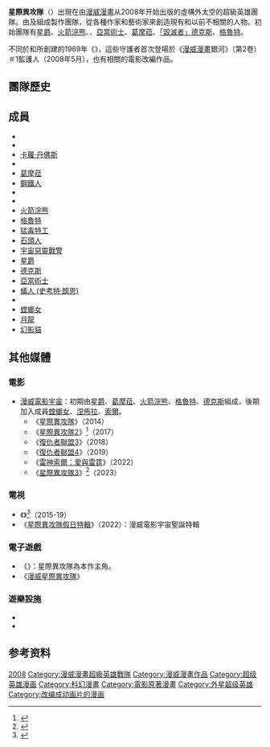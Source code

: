 {{多個問題|
{{expand|time=2015-07-20T09:45:45+00:00}}
{{refimprove|time=2015-07-20T09:45:45+00:00}}
{{request translation|en}}
}}
{{Otheruses|subject=2008年組成團隊的漫威漫畫作品|other=其他-{zh-tw:星際異攻隊; zh-hk:銀河守護隊;zh-cn:银河护卫队;}-的作品|星際異攻隊}}
{{noteTA
| T = zh-tw:星際異攻隊 (2008年); zh-hk:銀河守護隊 (2008年);zh-cn:银河护卫队 (2008年);
| G1 = Show
| G2 = Movie
| G3 = 美国漫画
| 1 = zh-tw:星際異攻隊; zh-hk:銀河守護隊;zh-cn:银河护卫队;
| 2 = zh-hk:占士·根;zh-tw:詹姆士·昆恩;
| 3 = zh-hk:畢列·谷巴;zh-tw:布萊德利·古柏;
| 4 = zh-hk:雲·迪素;zh-tw:馮·迪索;
| 5 = zh-hk:格蓮·高絲;zh-tw:葛倫·克蘿絲;zh-cn:格伦·克洛斯;
| 6 = zh-tw:萊利;zh-cn:赖利;zh-hk:韋利;
| 7 = zh-tw:吉米·金莫直播秀;zh-cn:吉米·坎摩尔直播秀;zh-hk:占美·金梅直播秀;
| 8 = zh-cn:佐伊·索尔达娜; zh-tw:柔伊·莎達娜;zh-hk:素兒·莎丹娜;
| 9 = zh-tw:德克斯;zh-hk:達拉斯;
| 10 = zh-tw:葛摩菈;zh-hk:嘉魔娜;
| 11 = zh-tw:彼得·傑森·奎爾;zh-hk:彼得·積遜·奎爾;
| 12 = zh-tw:吉蒙·翰蘇;zh-cn:杰曼·翰苏;zh-hk:狄哲文·侯蘇;
| 13 = zh-hk:美國隊長：復仇者先鋒; zh-tw:美國隊長; zh-cn:美国队长;
| 14 = zh-hk:以太; zh-tw:乙太; zh-cn:以太;
| 15 = zh-hk:雷神奇俠; zh-tw:雷神索爾; zh-cn:雷神;
| 16 = zh-cn:灭霸;zh-hant:薩諾斯;
| 17 = zh-tw:霍華鴨; zh-hk:候活鴨;
}}

{{Infobox comic book title
<!-- Group section -->
|name                = 星際異攻隊<br>Guardians of the Galaxy
|image               =
|imagesize           = <!-- default 250 -->
|caption=
|publisher           = [[漫威漫畫|漫威漫畫]]
|debuthead           = 
|debut               = ''Guardians of the Galaxy'' #1
|debutmo             = May
|debutyr             = 2008
|debuthead#          = 
|debut#              = 
|debutmo#            = 
|debutyr#            = 
|creators            = {{link-en|丹·亞伯尼特 |Dan Abnett}}<br>{{link-en|安迪·蘭寧 |Andy Lanning}}
|group               = y
|type                = 
|business            = 
|organisation        = 
|organization        = 
|team                = y
|owners              = 
|employees           = 
|members             ='''Current Members'''<br>[[Flash_Thompson|Agent Venom]]<br>[[Drax_the_Destroyer|Drax the Destroyer]]<br>[[Groot|Groot]]<br>[[Kitty_Pryde|Kitty Pryde]]<br>[[Rocket_Raccoon|Rocket Raccoon]] (leader)<br>[[Thing_(comics)|Thing]]
'''Former Members'''<br>[[Angela_(comics)|Angela]]<br>[[Bug_(comics)|Bug]]<br>[[Carol_Danvers|Captain Marvel]]<br>[[List_of_Marvel_Comics_characters:_C#Cosmo_the_Spacedog|Cosmo]]<br>[[Gamora|Gamora]]<br>[[Iron_Man|Iron Man]]<br>[[Jack_Flag|Jack Flag]]<br>[[Vance_Astro|Major Victory]]<br>[[Mantis_(Marvel_Comics)|Mantis]]<br>[[Phyla-Vell|Martyr]]<br>[[Moondragon|Moondragon]]<br>[[Adam_Warlock|Adam Warlock]]<br>[[Star-Lord|Star-Lord]] 
|fullroster          = [[List_of_Guardians_of_the_Galaxy_members|List of Guardians of the Galaxy members]]

<!-- Series section -->
|title               = 星際異攻隊<br>Guardians of the Galaxy
|cvr_image           = <!-- filename format only -->
|cvr_caption         = 
|schedule            = 月刊
|format              = {{link-en|正在進行的系列|Ongoing series}}
|limited             = n
|ongoing             = y
|Superhero           = y
|pub_series          = 
|date                = 
|1stishhead          = Volume 2
|1stishyr            = 2008
|1stishmo            = June
|endishyr            = 2010
|endishmo            = August
|issues              = '''(Volume 2)'''<br>25
|main_char_team      = 
|writers             = 
|artists             = 
|pencillers          = 
|inkers              = 
|letterers           = 
|colorists           = 
|editors             = 
|creative_team_month = 
|creative_team_year  = 
|creators_series     = 
|TPB                 = Legacy
|ISBN                = 0-7851-3326-7
|TPB1                = Famous, Mutant & Mortal
|ISBN1               = 0-7851-3982-6
|TPB2                = War of Kings - Book 1
|ISBN2               = 0-7851-1429-7
|TPB3                = War of Kings - Book 2
|ISBN3               = 0-7851-4127-8
|TPB4                = Realm of Kings
|ISBN4               = 0-7851-4543-5
|TPB5                = Cosmic Avengers
|ISBN5               = 0-7851-6828-1
|TPB6                = Angela
|ISBN6               = 0-7851-6829-X

<!-- Category section -->
|cat                 = teams
|subcat              = Marvel Comics
|altcat              = 
|hero                = y
|villain             = 
|sortkey             = Guardians of the Galaxy
}}

'''星際異攻隊'''（{{lang-en|Guardians of the Galaxy}}）出現在由[[漫威漫畫|漫威漫畫]]从2008年开始出版的虛構外太空的超級英雄團隊。由{{link-en|丹·亞伯尼特 |Dan Abnett}}及{{link-en|安迪·蘭寧 |Andy Lanning}}組成製作團隊，從各種作家和藝術家來創造現有和以前不相關的人物。初始團隊有[[星爵|星爵]]、[[火箭浣熊|火箭浣熊]]、{{link-en|類星體 (漫畫)|Phyla-Vell|類星體}}、[[亞當術士|亞當術士]]、[[葛摩菈|葛摩菈]]、[[德克斯_(漫威)|「毀滅者」德克斯]]、[[格魯特|格魯特]]。

不同於{{le|阿諾德·德雷克|Arnold Drake}}和{{le|吉恩·柯蘭|Gene Colan}}所創建的1969年《{{link-en|星際異攻隊 (1969)|Guardians of the Galaxy (1969 team)}}》，這些守護者首次登場於《[[漫威漫畫|漫威漫畫]]銀河》（第2卷）＃1監護人（2008年5月），也有相關的電影改編作品。

==團隊歷史==

== 成員 ==
*{{le|安琪拉 (漫畫)|Angela (comics)|安琪拉}}
*{{le|蟲人|Bug (comics)}}
*[[卡蘿·丹佛斯|卡蘿·丹佛斯]]
*{{le|太空狗科斯莫 (漫威漫畫)|Cosmo the Spacedog|太空狗科斯莫}}
*[[葛摩菈|葛摩菈]]
*[[鋼鐵人|鋼鐵人]]
*{{le|傑克·弗萊格|Jack Flag}}
*{{le|凡斯·亞斯卓 (漫畫)|Vance Astro|勝利少校}}
*[[火箭浣熊|火箭浣熊]]
*[[格魯特|格魯特]]
*[[閃電·湯普森|猛毒特工]]
*[[石頭人|石頭人]]
*[[幽靈車神|宇宙惡靈戰警]]
*[[星爵|星爵]]
*[[德克斯_(漫威)|德克斯]]
*[[亞當術士|亞當術士]]
*[[史考特·朗恩|蟻人 (史考特·朗恩)]]
*{{le|類星體 (菲拉-威爾)|Phyla-Vell}}
*[[螳螂女|螳螂女]]
*[[月龍|月龍]]
*[[幻影貓|幻影貓]]

==其他媒體==
===電影===
*[[漫威電影宇宙|漫威電影宇宙]]：初期由[[星爵|星爵]]、[[葛摩菈|葛摩菈]]、[[火箭浣熊|火箭浣熊]]、[[格魯特|格魯特]]、[[德克斯|德克斯]]組成，後期加入成員[[螳螂女|螳螂女]]、[[涅布拉_(漫威漫畫)|涅佈拉]]、[[索爾_(漫威漫畫)|索爾]]。
**《[[星際異攻隊_(電影)|星際異攻隊]]》（2014）
**《[[星際異攻隊2|星際異攻隊2]]》<ref name="VarietyVol2">{{cite web |url=http://variety.com/2015/film/news/guardians-of-the-galaxy-sequel-title-1201530645/ |title=‘Guardians of the Galaxy’ Sequel Gets Title |last=Khatchatourian |first=Maane |work=[[Variety_(magazine)|Variety]] |date=June 29, 2015 |accessdate=June 29, 2015 |archiveurl=https://www.webcitation.org/6Zef4gpC7?url=http://variety.com/2015/film/news/guardians-of-the-galaxy-sequel-title-1201530645/ |archivedate=2015年6月29日 |deadurl=no |df= }}</ref>（2017）
**《[[復仇者聯盟3|復仇者聯盟3]]》（2018）
**《[[復仇者聯盟4|復仇者聯盟4]]》（2019）
**《[[雷神索爾：愛與雷霆|雷神索爾：愛與雷霆]]》（2022）
**《[[星際異攻隊3|星際異攻隊3]]》<ref>{{Cite web |url=https://movie.douban.com/subject/26258779/ |title=存档副本 |access-date=2021-08-31 |archive-date=2021-06-29 |archive-url=https://web.archive.org/web/20210629044412/https://movie.douban.com/subject/26258779/ |dead-url=no }}</ref>（2023）

===電視===
*《{{le|星際異攻隊 (動畫)|Guardians of the Galaxy (TV series)|星際異攻隊}}》<ref>{{cite web|url=http://www.ign.com/articles/2015/07/06/guardians-of-the-galaxy-animated-series-poster-reveal|title=Guardians of the Galaxy Animated Series Poster Reveal|work=[[IGN|IGN]]|first=Eric|last=Goldman|date=July 6, 2015|archivedate=2015年7月6日|archiveurl=https://www.webcitation.org/6ZpH8xsqD?url=http://www.ign.com/articles/2015/07/06/guardians-of-the-galaxy-animated-series-poster-reveal|deadurl=no|accessdate=June 9, 2017}}</ref>（2015-19）
*《[[星際異攻隊假日特輯|星際異攻隊假日特輯]]》（2022）：漫威電影宇宙聖誕特輯

===電子遊戲===
*《{{tsl|en|Guardians of the Galaxy: The Telltale Series|星際異攻隊：Telltale電玩系列}}》：星際異攻隊為本作主角。
*《[[漫威星際異攻隊|漫威星際異攻隊]]》

===遊樂設施===
* {{le|銀河守護隊：使命突圍！|Guardians of the Galaxy – Mission: Breakout!}}
* {{link-en|銀河守護隊：重返宇宙|Guardians of the Galaxy: Cosmic Rewind}}

== 参考资料 ==
{{reflist}}

{{星際異攻隊}}
{{復仇者}}
{{薩諾斯}}
{{新星}}

{{DEFAULTSORT:Guardians of the Galaxy}}
[[Category:银河护卫队|2008]]
[[Category:漫威漫畫超級英雄戰隊|Category:漫威漫畫超級英雄戰隊]]
[[Category:漫威漫畫作品|Category:漫威漫畫作品]]
[[Category:超级英雄漫画|Category:超级英雄漫画]]
[[Category:科幻漫畫|Category:科幻漫畫]]
[[Category:電影原著漫畫|Category:電影原著漫畫]]
[[Category:外星超级英雄|Category:外星超级英雄]]
[[Category:改编成动画片的漫画|Category:改编成动画片的漫画]]